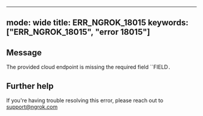 
---
mode: wide
title: ERR_NGROK_18015
keywords: ["ERR_NGROK_18015", "error 18015"]
---

## Message
The provided cloud endpoint is missing the required field ``FIELD`.`




## Further help
If you're having trouble resolving this error, please reach out to [support@ngrok.com](mailto:support@ngrok.com?subject=Help%20with%20ERR_NGROK_18015)

